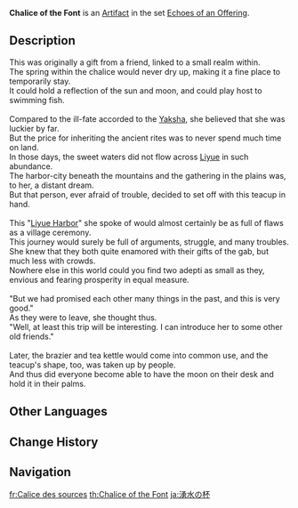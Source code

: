 {{Artifact Infobox
|image = Item Chalice of the Font.png
|set   = Echoes of an Offering
|piece = Goblet of Eonothem
}}
{{Description|This teacup forever overflows with fresh water. Perhaps it was a gift from an adeptus, one of their relics, or just something they left behind.}}
'''Chalice of the Font''' is an [[Artifact]] in the set [[Echoes of an Offering]].

==Description==
This was originally a gift from a friend, linked to a small realm within.<br />
The spring within the chalice would never dry up, making it a fine place to temporarily stay.<br />
It could hold a reflection of the sun and moon, and could play host to swimming fish.<br />
<br />
Compared to the ill-fate accorded to the [[Yaksha]], she believed that she was luckier by far.<br />
But the price for inheriting the ancient rites was to never spend much time on land.<br />
In those days, the sweet waters did not flow across [[Liyue]] in such abundance.<br />
The harbor-city beneath the mountains and the gathering in the plains was, to her, a distant dream.<br />
But that person, ever afraid of trouble, decided to set off with this teacup in hand.<br />
<br />
This "[[Liyue Harbor]]" she spoke of would almost certainly be as full of flaws as a village ceremony.<br />
This journey would surely be full of arguments, struggle, and many troubles.<br />
She knew that they both quite enamored with their gifts of the gab, but much less with crowds.<br />
Nowhere else in this world could you find two adepti as small as they, envious and fearing prosperity in equal measure.<br />
<br />
"But we had promised each other many things in the past, and this is very good."<br />
As they were to leave, she thought thus.<br />
"Well, at least this trip will be interesting. I can introduce her to some other old friends."<br />
<br />
Later, the brazier and tea kettle would come into common use, and the teacup's shape, too, was taken up by people.<br />
And thus did everyone become able to have the moon on their desk and hold it in their palms.

==Other Languages==
{{Other Languages
|en      = Chalice of the Font
|zhs     = 涌泉之盏
|zhs_rm  = Yǒngquán zhī Zhǎn
|zht     = 湧泉之盞
|zht_rm  = Yǒngquán zhī Zhǎn
|zh_tl   = Cup of the Gushing Spring
|ja      = 湧水の杯
|ja_rm   = Yuusui no Sakazuki{{Assumed}}
|ja_tl   = Alcohol Cup of the Spring
|ja_note = In this context, spring refers to a welling of water.
|ko      = 샘물의 {{tt|찻잔|茶盞}}
|ko_rm   = Saemmul-ui Chatjan
|ko_tl   = Teacup of Spring Water
|es      = Taza de la Fuente
|es_tl   = Cup of the Fountain
|fr      = Calice des sources
|fr_tl   = Chalice of the Springs
|ru      = Чаша истока
|ru_tl   = Chalice of the Spring
|th      = Chalice of the Font
|vi      = Chén Nước {{tt|Thánh|聖}}
|vi_tl   = 
|de      = Kelch der Quelle
|de_tl   = Chalice of the Spring
|id      = Chalice of the Font
|pt      = Cálice da Fonte
|pt_tl   = 
|tr      = Pınarların Kadehi
|tr_tl   = 
|it      = Tazza della sorgente
|it_tl   = 
}}

==Change History==
{{Change History|2.6}}

==Navigation==
{{Artifact Set Navbox|Echoes of an Offering}}

[[fr:Calice des sources]]
[[th:Chalice of the Font]]
[[ja:湧水の杯]]